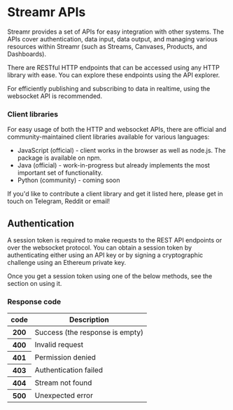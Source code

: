 

# Streamr APIs
Streamr provides a set of APIs for easy integration with other systems. The APIs cover authentication, data input, data output, and managing various resources within Streamr (such as Streams, Canvases, Products, and Dashboards).

There are RESTful HTTP endpoints that can be accessed using any HTTP library with ease. You can explore these endpoints using the API explorer.

For efficiently publishing and subscribing to data in realtime, using the websocket API is recommended.

<ScrollableAnchor id="client-libraries"><div>

### Client libraries
For easy usage of both the HTTP and websocket APIs, there are official and community-maintained client libraries available for various languages:

- JavaScript (official) - client works in the browser as well as node.js. The package is available on npm.
- Java (official) - work-in-progress but already implements the most important set of functionality.
- Python (community) - coming soon

If you'd like to contribute a client library and get it listed here, please get in touch on Telegram, Reddit or email!

</div></ScrollableAnchor>

<ScrollableAnchor id="authentication"><div>

## Authentication
A session token is required to make requests to the REST API endpoints or over the websocket protocol. You can obtain a session token by authenticating either using an API key or by signing a cryptographic challenge using an Ethereum private key.

Once you get a <span className={styles.inlineHighlight}>session token</span> using one of the below methods, see the section on using it.

### Response code

<Table>
    <thead>
        <tr>
            <th>code</th>
            <th>Description</th>
        </tr>
    </thead>
    <tbody>
        <tr>
            <th>200</th>
            <td>Success (the response is empty)</td>
        </tr>
        <tr>
            <th>400</th>
            <td>Invalid request</td>
        </tr>
        <tr>
            <th>401</th>
            <td>Permission denied</td>
        </tr>
        <tr>
            <th>403</th>
            <td>Authentication failed</td>
        </tr>
        <tr>
            <th>404</th>
            <td>Stream not found</td>
        </tr>        
        <tr>
            <th>500</th>
            <td>Unexpected error</td>
        </tr>            
    </tbody>
</Table>

</div></ScrollableAnchor>